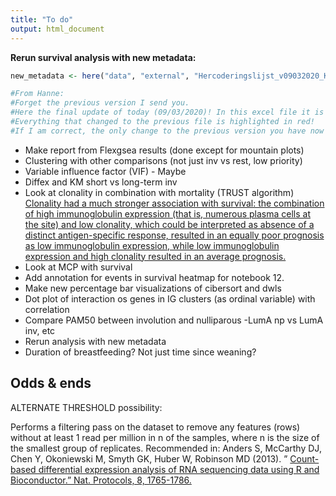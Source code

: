 ```yaml
---
title: "To do"
output: html_document
---
```

**Rerun survival analysis with new metadata:**
```r
new_metadata <- here("data", "external", "Hercoderingslijst_v09032020_KM.xlsx")

#From Hanne:
#Forget the previous version I send you. 
#Here the final update of today (09/03/2020)! In this excel file it is important to look at the sheet labelled: Recoding_Book_v09032020_R.
#Everything that changed to the previous file is highlighted in red! 
#If I am correct, the only change to the previous version you have now (29/07/2019), is that there are 4 extra columns which are also indicated in red. 
```


* Make report from Flexgsea results (done except for mountain plots)
* Clustering with other comparisons (not just inv vs rest, low priority)
* Variable influence factor (VIF) - Maybe
* Diffex and KM short vs long-term inv
* Look at clonality in combination with mortality (TRUST algorithm) [Clonality had a much stronger association with survival: the combination of high immunoglobulin expression (that is, numerous plasma cells at the site) and low clonality, which could be interpreted as absence of a distinct antigen-specific response, resulted in an equally poor prognosis as low immunoglobulin expression, while low immunoglobulin expression and high clonality resulted in an average prognosis.](https://www.nature.com/articles/s41577-019-0257-x#Tab2)
* Look at MCP with survival
* Add annotation for events in survival heatmap for notebook 12.
* Make new percentage bar visualizations of cibersort and dwls
* Dot plot of interaction os genes in IG clusters (as ordinal variable) with correlation
* Compare PAM50 between involution and nulliparous
  -LumA np vs LumA inv, etc
* Rerun analysis with new metadata
* Duration of breastfeeding? Not just time since weaning?

## Odds & ends

ALTERNATE THRESHOLD possibility:

Performs a filtering pass on the dataset to remove any features (rows) without at least 1 read per million in n of the samples, where n is the size of the smallest group of replicates. Recommended in:
Anders S, McCarthy DJ, Chen Y, Okoniewski M, Smyth GK, Huber W, Robinson MD (2013). " [Count-based differential expression analysis of RNA sequencing data using R and Bioconductor." Nat. Protocols, 8, 1765-1786.](https://www.nature.com/articles/nprot.2013.099)




